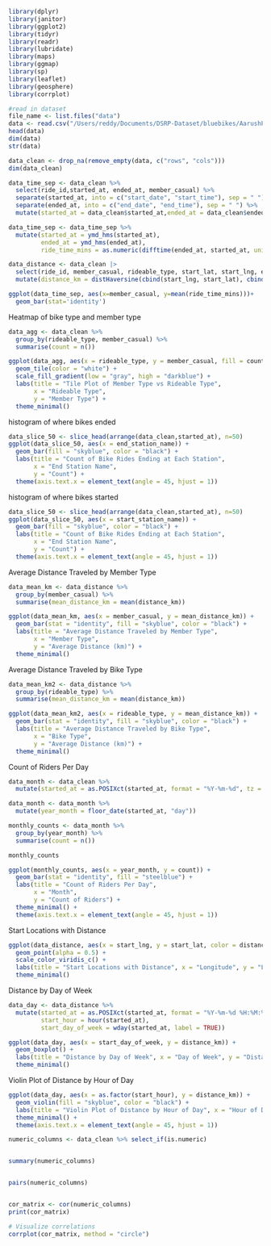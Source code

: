 ```r
library(dplyr)
library(janitor)
library(ggplot2)
library(tidyr)
library(readr)
library(lubridate)
library(maps)
library(ggmap)
library(sp)
library(leaflet)
library(geosphere)
library(corrplot)

#read in dataset
file_name <- list.files("data")
data <- read.csv("/Users/reddy/Documents/DSRP-Dataset/bluebikes/AarushProject/data/202406-bluebikes-tripdata.csv")
head(data)
dim(data)
str(data)
```

```r
data_clean <- drop_na(remove_empty(data, c("rows", "cols")))
dim(data_clean)

data_time_sep <- data_clean %>%
  select(ride_id,started_at, ended_at, member_casual) %>%
  separate(started_at, into = c("start_date", "start_time"), sep = " ") %>%
  separate(ended_at, into = c("end_date", "end_time"), sep = " ") %>%
  mutate(started_at = data_clean$started_at,ended_at = data_clean$ended_at) 

data_time_sep <- data_time_sep %>%
  mutate(started_at = ymd_hms(started_at),
         ended_at = ymd_hms(ended_at),
         ride_time_mins = as.numeric(difftime(ended_at, started_at, units = "mins")))

data_distance <- data_clean |>
  select(ride_id, member_casual, rideable_type, start_lat, start_lng, end_lat, end_lng, started_at, ended_at) |>
  mutate(distance_km = distHaversine(cbind(start_lng, start_lat), cbind(end_lng, end_lat)) / 1000)
```

```r
ggplot(data_time_sep, aes(x=member_casual, y=mean(ride_time_mins)))+
  geom_bar(stat='identity')

```

Heatmap of bike type and member type

```r
data_agg <- data_clean %>%
  group_by(rideable_type, member_casual) %>%
  summarise(count = n())

ggplot(data_agg, aes(x = rideable_type, y = member_casual, fill = count)) +
  geom_tile(color = "white") +
  scale_fill_gradient(low = "gray", high = "darkblue") +
  labs(title = "Tile Plot of Member Type vs Rideable Type",
       x = "Rideable Type",
       y = "Member Type") +
  theme_minimal()
```

histogram of where bikes ended

```r
data_slice_50 <- slice_head(arrange(data_clean,started_at), n=50)
ggplot(data_slice_50, aes(x = end_station_name)) +
  geom_bar(fill = "skyblue", color = "black") +
  labs(title = "Count of Bike Rides Ending at Each Station",
       x = "End Station Name",
       y = "Count") +
  theme(axis.text.x = element_text(angle = 45, hjust = 1))
```

histogram of where bikes started

```r
data_slice_50 <- slice_head(arrange(data_clean,started_at), n=50)
ggplot(data_slice_50, aes(x = start_station_name)) +
  geom_bar(fill = "skyblue", color = "black") +
  labs(title = "Count of Bike Rides Ending at Each Station",
       x = "End Station Name",
       y = "Count") +
  theme(axis.text.x = element_text(angle = 45, hjust = 1))
```

Average Distance Traveled by Member Type

```r
data_mean_km <- data_distance %>%
  group_by(member_casual) %>%
  summarise(mean_distance_km = mean(distance_km))

ggplot(data_mean_km, aes(x = member_casual, y = mean_distance_km)) +
  geom_bar(stat = "identity", fill = "skyblue", color = "black") +
  labs(title = "Average Distance Traveled by Member Type",
       x = "Member Type",
       y = "Average Distance (km)") +
  theme_minimal()
```

Average Distance Traveled by Bike Type

```r
data_mean_km2 <- data_distance %>%
  group_by(rideable_type) %>%
  summarise(mean_distance_km = mean(distance_km))

ggplot(data_mean_km2, aes(x = rideable_type, y = mean_distance_km)) +
  geom_bar(stat = "identity", fill = "skyblue", color = "black") +
  labs(title = "Average Distance Traveled by Bike Type",
       x = "Bike Type",
       y = "Average Distance (km)") +
  theme_minimal()
```

Count of Riders Per Day

```r
data_month <- data_clean %>%
  mutate(started_at = as.POSIXct(started_at, format = "%Y-%m-%d", tz = "UTC"))

data_month <- data_month %>%
  mutate(year_month = floor_date(started_at, "day"))

monthly_counts <- data_month %>%
  group_by(year_month) %>%
  summarise(count = n())

monthly_counts

ggplot(monthly_counts, aes(x = year_month, y = count)) +
  geom_bar(stat = "identity", fill = "steelblue") +
  labs(title = "Count of Riders Per Day",
       x = "Month",
       y = "Count of Riders") +
  theme_minimal() +
  theme(axis.text.x = element_text(angle = 45, hjust = 1))
```

Start Locations with Distance

```r
ggplot(data_distance, aes(x = start_lng, y = start_lat, color = distance_km)) +
  geom_point(alpha = 0.5) +
  scale_color_viridis_c() +
  labs(title = "Start Locations with Distance", x = "Longitude", y = "Latitude", color = "Distance (km)") +
  theme_minimal()
```

Distance by Day of Week

```r
data_day <- data_distance %>%
  mutate(started_at = as.POSIXct(started_at, format = "%Y-%m-%d %H:%M:%S", tz = "UTC"),
         start_hour = hour(started_at),
         start_day_of_week = wday(started_at, label = TRUE))

ggplot(data_day, aes(x = start_day_of_week, y = distance_km)) +
  geom_boxplot() +
  labs(title = "Distance by Day of Week", x = "Day of Week", y = "Distance (km)") +
  theme_minimal()
```

Violin Plot of Distance by Hour of Day

```r
ggplot(data_day, aes(x = as.factor(start_hour), y = distance_km)) +
  geom_violin(fill = "skyblue", color = "black") +
  labs(title = "Violin Plot of Distance by Hour of Day", x = "Hour of Day", y = "Distance (km)") +
  theme_minimal() +
  theme(axis.text.x = element_text(angle = 45, hjust = 1))
```

```r
numeric_columns <- data_clean %>% select_if(is.numeric)


summary(numeric_columns)


pairs(numeric_columns)


cor_matrix <- cor(numeric_columns)
print(cor_matrix)

# Visualize correlations
corrplot(cor_matrix, method = "circle")
```
